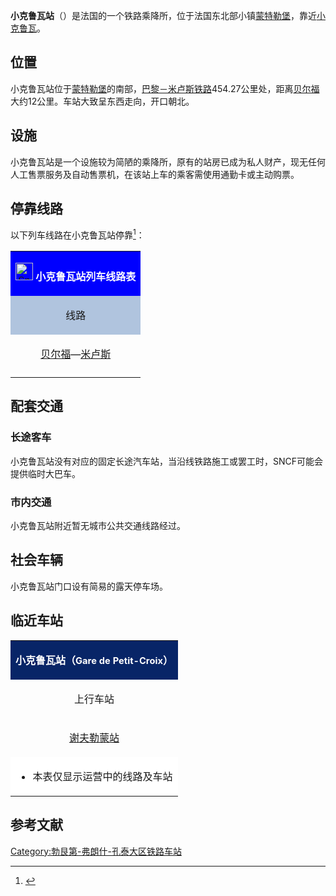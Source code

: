 {{Infobox station
| name          =[[File:Sncf-logo.svg|32x32px]]小克鲁瓦站<br>{{lang|fr|Gare de Petit-Croix}} 
| type          = [[法国铁路|法国铁路]]
| image = File:Panneau Gare de Petit-Croix 07062014.JPG
|image_caption = 小克鲁瓦站站牌
| address       = {{FRA}}[[贝尔福地区省|贝尔福地区省]][[蒙特勒堡|蒙特勒堡]]
| latd          = 47
| latm          = 36
| lats          = 37
| latNS         = N
| longd         = 6
| longm         = 59
| longs         = 43
| longEW        = E
| operator = [[File:Sncf-logo.svg|32x32px]]
| coordinates_display = yes
| iso_region    = FR
| line          = 
* [[巴黎－米卢斯铁路|巴黎－米卢斯铁路]] 
| platform      = 2
| tracks        = 2
| elevation = 347米
| opened        = 1858年2月15日
| rebuilt =
| status = 使用中
| closed        = 
| passengers= 23,599人次<ref>{{Cite web|url= https://ressources.data.sncf.com/explore/dataset/frequentation-gares/?sort=voyageurs_2014&q=petit |title=Fréquentation en gares|accessdate=2017-03-19|author=SNCF|date=|language=法语|publisher=SNCF Open Data}}</ref>
| pass_year= 2015年
| station_type = 乘降所
| connections = 
| route_map =
| map_locator   = 
| note =
}}

'''小克鲁瓦站'''（{{lang-fr|Gare de Petit-Croix}}）是法国的一个铁路乘降所，位于法国东北部小镇[[蒙特勒堡|蒙特勒堡]]，靠近[[小克鲁瓦|小克鲁瓦]]。

==位置==

小克鲁瓦站位于[[蒙特勒堡|蒙特勒堡]]的南部，[[巴黎－米卢斯铁路|巴黎－米卢斯铁路]]454.27公里处，距离[[贝尔福站|贝尔福]]大约12公里。车站大致呈东西走向，开口朝北。

==设施==

小克鲁瓦站是一个设施较为简陋的乘降所，原有的站房已成为私人财产，现无任何人工售票服务及自动售票机，在该站上车的乘客需使用通勤卡或主动购票。

== 停靠线路 ==

{{动态列表|最后更新时间：2017年3月19日。本章节内容仅供参考，不排除因施工或罢工而引发的临时性变更。欢迎修正和补充}}

以下列车线路在小克鲁瓦站停靠<ref>{{Cite web|url=https://www.ter.sncf.com/franche-comte/gares/87184267/Petit-Croix/pratique|title=HALTE FERROVIAIRE PETIT-CROIX|accessdate=2016-11-10|author=SNCF|date=|language=法语|publisher=TER Franche-Comte}}</ref>：

{| class="wikitable mw-collapsible" 
|colspan="5" style="background:#0000FF" align="center" |[[File:Sncf-logo.svg|28x28px]] <font color=#FFFFFF>'''小克鲁瓦站列车线路表'''</font>
|-
!style="background:#B0C4DE"| 线路
!style="background:#B0C4DE"|车种
!style="background:#B0C4DE"|上一站
!style="background:#B0C4DE"|下一站
!style="background:#B0C4DE"|大致运行频率{{noteTag|name=noteA}}
|-
|[[贝尔福站|贝尔福]]—[[米卢斯城站|米卢斯]]
| rowspan="1" align="center"|'''[[法国大区列车|TER]]'''
|[[贝尔福站|贝尔福]]/[[谢夫勒蒙站|谢夫勒蒙]]
|[[旧蒙特勒站|旧蒙特勒]]
|每天6趟左右
|-
|colspan="5" style="background:#FFFFFF"|{{noteFoot|1=
{{noteTag|name=noteA|1=在本栏中，往返1次为"1趟"；除特别标明外，其数据仅工作日有效，周末及节假日列车数量可能会减少或停运}}
}}
|}

==配套交通==
===长途客车===

小克鲁瓦站没有对应的固定长途汽车站，当沿线铁路施工或罢工时，SNCF可能会提供临时大巴车。

===市内交通===

小克鲁瓦站附近暂无城市公共交通线路经过。

==社会车辆==

小克鲁瓦站门口设有简易的露天停车场。

==临近车站==

{|class="wikitable mw-collapsible" style="margin: 0 auto; width:42em;"
|colspan="3"  style="background:#082567" align="center"|<font color=#FFFFFF>'''小克鲁瓦站（<span style="font-size:11pt;">Gare de Petit-Croix</span>）'''</font>
|-
!上行车站
!线路
!下行车站
|-
|align="center" |[[谢夫勒蒙站|谢夫勒蒙站]]
|align="center" |'''[[巴黎－米卢斯铁路|巴黎－米卢斯铁路]]'''
|align="center" |[[旧蒙特勒站|旧蒙特勒站]]
|-
|colspan="3" style="background:#FFFFFF"|
*本表仅显示运营中的线路及车站
|}

== 参考文献 ==
{{Reflist}}

[[Category:勃艮第-弗朗什-孔泰大区铁路车站|Category:勃艮第-弗朗什-孔泰大区铁路车站]]